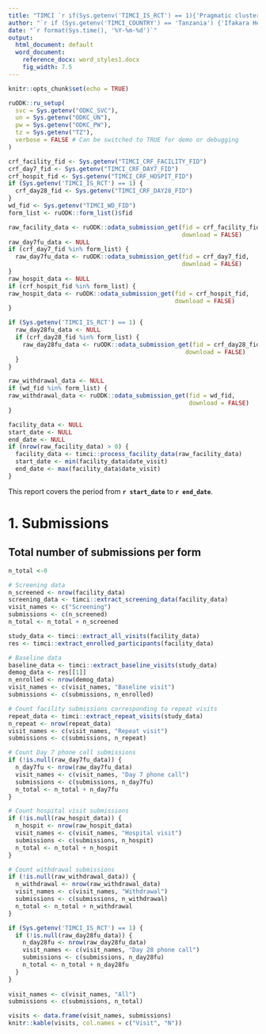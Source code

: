 ```yaml
---
title: "TIMCI `r if(Sys.getenv('TIMCI_IS_RCT') == 1){'Pragmatic cluster RCT'} else{'Longitudinal Observational Study'}` - Pilot Report"
author: "`r if (Sys.getenv('TIMCI_COUNTRY') == 'Tanzania') {'Ifakara Health Institute (IHI)'} else if (Sys.getenv('TIMCI_COUNTRY') == 'India') {'King George s Medical University (KGMU)'} else if (Sys.getenv('TIMCI_COUNTRY') == 'Senegal') {'Université Cheikh Anta Diop de Dakar (UCAD)'} else if (Sys.getenv('TIMCI_COUNTRY') == 'Kenya') {'University of Nairobi (UoN)'} else if (Sys.getenv('TIMCI_COUNTRY') == 'Myanmar') {'Burnet Institute (BI)'} else {'Swiss Tropical and Public Health Institute (Swiss TPH)'}`"
date: "`r format(Sys.time(), '%Y-%m-%d')`"
output:
  html_document: default
  word_document:
    reference_docx: word_styles1.docx
    fig_width: 7.5
---
```


```r
knitr::opts_chunk$set(echo = TRUE)
```

```r
ruODK::ru_setup(
  svc = Sys.getenv("ODKC_SVC"),
  un = Sys.getenv("ODKC_UN"),
  pw = Sys.getenv("ODKC_PW"),
  tz = Sys.getenv("TZ"),
  verbose = FALSE # Can be switched to TRUE for demo or debugging
)
```

```r
crf_facility_fid <- Sys.getenv("TIMCI_CRF_FACILITY_FID")
crf_day7_fid <- Sys.getenv("TIMCI_CRF_DAY7_FID")
crf_hospit_fid <- Sys.getenv("TIMCI_CRF_HOSPIT_FID")
if (Sys.getenv('TIMCI_IS_RCT') == 1) {
  crf_day28_fid <- Sys.getenv("TIMCI_CRF_DAY28_FID")
}
wd_fid <- Sys.getenv("TIMCI_WD_FID")
form_list <- ruODK::form_list()$fid
```

```r
raw_facility_data <- ruODK::odata_submission_get(fid = crf_facility_fid,
                                                 download = FALSE)
raw_day7fu_data <- NULL
if (crf_day7_fid %in% form_list) {
  raw_day7fu_data <- ruODK::odata_submission_get(fid = crf_day7_fid,
                                                 download = FALSE)
}
raw_hospit_data <- NULL
if (crf_hospit_fid %in% form_list) {
raw_hospit_data <- ruODK::odata_submission_get(fid = crf_hospit_fid,
                                               download = FALSE)
}

if (Sys.getenv('TIMCI_IS_RCT') == 1) {
  raw_day28fu_data <- NULL
  if (crf_day28_fid %in% form_list) {
    raw_day28fu_data <- ruODK::odata_submission_get(fid = crf_day28_fid,
                                                  download = FALSE)
  }
}

raw_withdrawal_data <- NULL
if (wd_fid %in% form_list) {
raw_withdrawal_data <- ruODK::odata_submission_get(fid = wd_fid,
                                                   download = FALSE)
}
```

```r
facility_data <- NULL
start_date <- NULL
end_date <- NULL
if (nrow(raw_facility_data) > 0) {
  facility_data <- timci::process_facility_data(raw_facility_data)
  start_date <- min(facility_data$date_visit)
  end_date <- max(facility_data$date_visit)
}
```

This report covers the period from **`r start_date`** to **`r end_date`**.

# 1. Submissions

## Total number of submissions per form
```r

n_total <-0

# Screening data
n_screened <- nrow(facility_data)
screening_data <- timci::extract_screening_data(facility_data)
visit_names <- c("Screening")
submissions <- c(n_screened)
n_total <- n_total + n_screened

study_data <- timci::extract_all_visits(facility_data)
res <- timci::extract_enrolled_participants(facility_data)

# Baseline data
baseline_data <- timci::extract_baseline_visits(study_data)
demog_data <- res[[1]]
n_enrolled <- nrow(demog_data)
visit_names <- c(visit_names, "Baseline visit")
submissions <- c(submissions, n_enrolled)

# Count facility submissions corresponding to repeat visits
repeat_data <- timci::extract_repeat_visits(study_data)
n_repeat <- nrow(repeat_data)
visit_names <- c(visit_names, "Repeat visit")
submissions <- c(submissions, n_repeat)

# Count Day 7 phone call submissions
if (!is.null(raw_day7fu_data)) {
  n_day7fu <- nrow(raw_day7fu_data)
  visit_names <- c(visit_names, "Day 7 phone call")
  submissions <- c(submissions, n_day7fu)
  n_total <- n_total + n_day7fu
}

# Count hospital visit submissions
if (!is.null(raw_hospit_data)) {
  n_hospit <- nrow(raw_hospit_data)
  visit_names <- c(visit_names, "Hospital visit")
  submissions <- c(submissions, n_hospit)
  n_total <- n_total + n_hospit
}

# Count withdrawal submissions
if (!is.null(raw_withdrawal_data)) {
  n_withdrawal <- nrow(raw_withdrawal_data)
  visit_names <- c(visit_names, "Withdrawal")
  submissions <- c(submissions, n_withdrawal)
  n_total <- n_total + n_withdrawal
}

if (Sys.getenv('TIMCI_IS_RCT') == 1) {
  if (!is.null(raw_day28fu_data)) {
    n_day28fu <- nrow(raw_day28fu_data)
    visit_names <- c(visit_names, "Day 28 phone call")
    submissions <- c(submissions, n_day28fu)
    n_total <- n_total + n_day28fu
  }
}
  
visit_names <- c(visit_names, "All")
submissions <- c(submissions, n_total)

visits <- data.frame(visit_names, submissions) 
knitr::kable(visits, col.names = c("Visit", "N"))
```
